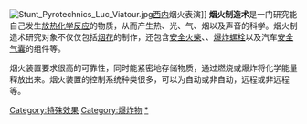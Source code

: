 [[File:Stunt_Pyrotechnics_Luc_Viatour.jpg|thumb]][[西内|西内]]烟火表演]]
'''烟火制造术'''是一门研究能自己发生[[放热反应|放热]][[化学反应|化学反应]]的物质，从而产生热、光、气、烟以及声音的科学。烟火制造术研究对象不仅仅包括[[烟花|烟花]]的制作，还包含[[火柴|安全火柴]]、{{link-en|氧烛|Chemical_oxygen_generator#Oxygen_candle}}、[[爆炸螺栓|爆炸螺栓]]以及汽车[[安全气囊|安全气囊]]的组件等。

烟火装置要求很高的可靠性，同时能紧密地存储物质，通过燃烧或爆炸将化学能量释放出来。烟火装置的控制系统种类很多，可以为自动或非自动，远程或非远程等。

[[Category:特殊效果|Category:特殊效果]]
[[Category:爆炸物|Category:爆炸物]]
[[Category:烟火制造术|*]]